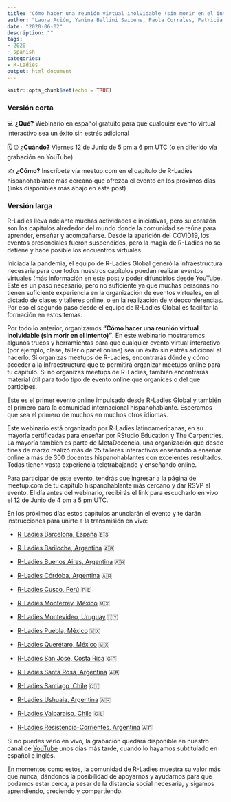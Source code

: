 ```yaml
---
title: "Cómo hacer una reunión virtual inolvidable (sin morir en el intento)"
author: "Laura Ación, Yanina Bellini Saibene, Paola Corrales, Patricia Loto y Paloma Rojas"
date: "2020-06-02"
description: ""
tags:
- 2020
- spanish
categories:
- R-Ladies
output: html_document
---
```


```r
knitr::opts_chunk$set(echo = TRUE)
```

### Versión corta

💻 **¿Qué?** 
Webinario en español gratuito para que cualquier evento virtual interactivo sea un éxito sin estrés adicional

🗓️ ⏰ **¿Cuándo?** 
Viernes 12 de Junio de 5 pm a 6 pm UTC (o en diferido vía grabación en YouTube)

✍️ **¿Cómo?**
Inscríbete vía meetup.com en el capítulo de R-Ladies hispanohablante más cercano que ofrezca el evento en los próximos días (links disponibles más abajo en este post)

### Versión larga

R-Ladies lleva adelante muchas actividades e iniciativas, pero su corazón son los capítulos alrededor del mundo donde la comunidad se reúne para aprender, enseñar y acompañarse. Desde la aparición del COVID19, los eventos presenciales fueron suspendidos, pero la magia de R-Ladies no se detiene y hace posible los encuentros virtuales. 

Iniciada la pandemia, el equipo de R-Ladies Global generó la infraestructura necesaria para que todos nuestros capítulos puedan realizar eventos virtuales (más información [en este post](https://blog.rladies.org/post/online-meetups) y poder difundirlos [desde YouTube](https://www.youtube.com/channel/UCDgj5-mFohWZ5irWSFMFcng).  Este es un paso necesario, pero no suficiente ya que muchas personas no tienen suficiente experiencia en la organización de eventos virtuales, en el dictado de clases y talleres online, o en la realización de videoconferencias. Por eso el segundo paso desde el equipo de R-Ladies Global es facilitar la formación en estos temas.  

Por todo lo anterior, organizamos **“Cómo hacer una reunión virtual inolvidable (sin morir en el intento)”**. En este webinario mostraremos algunos trucos y herramientas para que cualquier evento virtual interactivo (por ejemplo, clase, taller o panel online) sea un éxito sin estrés adicional al hacerlo. Si organizas meetups de R-Ladies, encontrarás dónde y cómo acceder a la infraestructura que te permitirá organizar meetups online para tu capítulo. Si no organizas meetups de R-Ladies, también encontrarás material útil para todo tipo de evento online que organices o del que participes.

Este es el primer evento online impulsado desde R-Ladies Global y también el primero para la comunidad internacional hispanohablante. Esperamos que sea el primero de muchos en muchos otros idiomas. 

Este webinario está organizado por R-Ladies latinoamericanas, en su mayoría certificadas para enseñar por RStudio Education y The Carpentries. La mayoría también es parte de MetaDocencia, una organización que desde fines de marzo realizó más de 25 talleres interactivos enseñando a enseñar online a más de 300 docentes hispanohablantes con excelentes resultados. Todas tienen vasta experiencia teletrabajando y enseñando online.

Para participar de este evento, tendrás que ingresar a la página de meetup.com de tu capítulo hispanohablante más cercano y dar RSVP al evento. El día antes del webinario, recibirás el link para escucharlo en vivo el 12 de Junio de 4 pm a 5 pm UTC. 

En los próximos días estos capítulos anunciarán el evento y te darán instrucciones para unirte a la transmisión en vivo: 

* [R-Ladies Barcelona, España](https://www.meetup.com/rladies-barcelona)    🇪🇸

* [R-Ladies Bariloche, Argentina](https://www.meetup.com/rladies-bariloche) 🇦🇷

* [R-Ladies Buenos Aires, Argentina](https://www.meetup.com/rladies-buenos-aires) 🇦🇷

* [R-Ladies Córdoba, Argentina](https://www.meetup.com/rladies-cordoba) 🇦🇷

* [R-Ladies Cusco, Perú](https://www.meetup.com/rladies-cusco)  🇵🇪 

* [R-Ladies Monterrey, México](https://www.meetup.com/rladies-monterrey) 🇲🇽

* [R-Ladies Montevideo, Uruguay](https://www.meetup.com/rladies-montevideo) 🇺🇾

* [R-Ladies Puebla, México](https://www.meetup.com/rladies-puebla)   🇲🇽

* [R-Ladies Querétaro, México](https://www.meetup.com/rladies-queretaro)   🇲🇽

* [R-Ladies San José, Costa Rica](https://www.meetup.com/rladies-san-jose) 🇨🇷

* [R-Ladies Santa Rosa, Argentina](https://www.meetup.com/rladies-santa-rosa)  🇦🇷

* [R-Ladies Santiago, Chile](https://www.meetup.com/rladies-scl) 🇨🇱

* [R-Ladies Ushuaia, Argentina](https://www.meetup.com/rladies-ushuaia)  🇦🇷

* [R-Ladies Valparaíso, Chile](https://www.meetup.com/rladies-valparaiso)  🇨🇱

* [R-Ladies Resistencia-Corrientes, Argentina](https://www.meetup.com/rladies-resistencia-corrientes)  🇦🇷


Si no puedes verlo en vivo, la grabación quedará disponible en nuestro canal de [YouTube](https://www.youtube.com/channel/UCDgj5-mFohWZ5irWSFMFcng) unos días más tarde, cuando lo hayamos subtitulado en español e inglés. 
 
En momentos como estos, la comunidad de R-Ladies muestra su valor más que nunca, dándonos la posibilidad de apoyarnos y ayudarnos para que podamos estar cerca, a pesar de la distancia social necesaria, y sigamos aprendiendo, creciendo y compartiendo.
